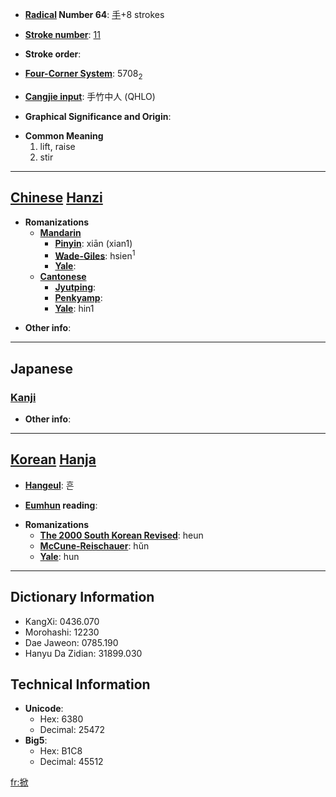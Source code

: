 * '''[[Wiktionary:Chinese radical index| Radical]] Number 64''': [[Wiktionary:Chinese radical index 手|手]]+8 strokes

* '''[[Wiktionary:Chinese total strokes index|Stroke number]]''': [[Wiktionary:Chinese total strokes index 11|11]]

* '''Stroke order''': 

* '''[[Wiktionary:Chinese four corner index|Four-Corner System]]''': 5708<sub>2</sub>

* '''[[Wiktionary:Chinese Cangjie index|Cangjie input]]''': 手竹中人 (QHLO)

* '''Graphical Significance and Origin''': 

* '''Common Meaning'''
*#lift, raise
*# stir


----

== [[Chinese]] [[Hanzi]] ==

* '''Romanizations'''
** '''[[Mandarin]]'''
*** '''[[Pinyin]]''': xiān (xian1)
*** '''[[Wade-Giles]]''': hsien<sup>1</sup>
*** '''[[Yale]]''': 
** '''[[Cantonese]]'''
*** '''[[Jyutping]]''':
*** '''[[Penkyamp]]''': 
*** '''[[Yale]]''': hin1

* '''Other info''': 

----

==Japanese==
===[[Kanji]]===
{{kanji|on readings=[[きん]] (kin), [[けん]] (ken)
|kun readings=[[かかげる]] (kakageru)
}}

* '''Other info''':  

----

== [[Korean]] [[Hanja]] ==

* '''[[Hangeul]]''': 흔

* '''[[Eumhun]] reading''': 

* '''Romanizations'''
** '''[[The 2000 South Korean Revised Romanization|The 2000 South Korean Revised]]''': heun
** '''[[McCune-Reischauer]]''': hŭn
** '''[[Yale]]''': hun

----

== Dictionary Information ==

* KangXi: 0436.070
* Morohashi: 12230
* Dae Jaweon: 0785.190
* Hanyu Da Zidian: 31899.030

== Technical Information ==

* '''Unicode''':
** Hex: 6380
** Decimal: 25472
* '''Big5''':
** Hex: B1C8
** Decimal: 45512

[[fr:掀]]